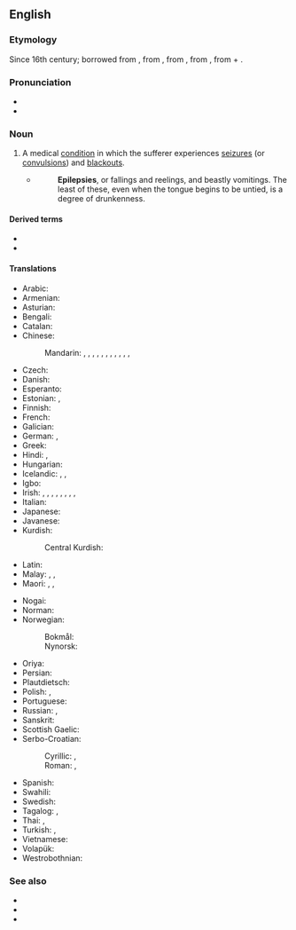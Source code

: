 ==English==
{{wikipedia}}

===Etymology===
Since 16th century; borrowed from {{bor|en|fro|epilepsie}}, from {{der|en|la|epilēpsia}}, from {{der|en|grc|ἐπιληψία}}, from {{m|grc|ἐπιλαμβάνω|t=I seize}}, from {{m|grc|ἐπί|t=upon}} + {{m|grc|λαμβάνω|t=I take}}.

===Pronunciation===
* {{IPA|/ˈɛpɪlɛpsi/|lang=en}}
* {{hyphenation|ep|i|lep|sy|lang=en}}

===Noun===
{{en-noun|~|epilepsies}}

# {{lb|en|pathology}} A medical [[condition]] in which the sufferer experiences [[seizure]]s (or [[convulsion]]s) and [[blackout]]s.
#* {{w|Jeremy Taylor}}
#*: '''Epilepsies''', or fallings and reelings, and beastly vomitings. The least of these, even when the tongue begins to be untied, is a degree of drunkenness.

====Derived terms====
* {{l|en|epileptic}}
* {{l|en|epileptiform}}

====Translations====
{{trans-top|medical condition}}
* Arabic: {{t|ar|صَرْع|m}}
* Armenian: {{t+|hy|ընկնավորություն}}
* Asturian: {{t|ast|epilepsia|f}}
* Bengali: {{t|bn|মৃগীরোগ}}
* Catalan: {{t+|ca|epilèpsia|f}}
* Chinese:
*: Mandarin: {{t|cmn|羊癲瘋}}, {{t|cmn|羊癫疯|tr=yángdiānfēng}}, {{t+|cmn|癲癇}}, {{t+|cmn|癫痫|tr=diānxián}}, {{t|cmn|癲癇癥}}, {{t|cmn|癫痫症|tr=diānxiánzhèng}}, {{t|cmn|羊癇}}, {{t|cmn|羊痫|tr=yángxián}}, {{t|cmn|羊癇瘋}}, {{t|cmn|羊痫疯|tr=yángxiánfēng}}, {{t+|cmn|羊角風}}, {{t+|cmn|羊角风|tr=yángjiǎofēng}}
* Czech: {{t+|cs|epilepsie|f}}
* Danish: {{t|da|epilepsi|c}}
* Esperanto: {{t|eo|epilepsio}}
* Estonian: {{t+|et|epilepsia}}, {{t+|et|langetõbi}}
* Finnish: {{t+|fi|epilepsia}}
* French: {{t+|fr|épilepsie|f}}
* Galician: {{t|gl|epilepsia|f}}
* German: {{t+|de|Epilepsie|f}}, {{t+|de|Fallsucht|f}}
* Greek: {{t+|el|επιληψία|f}}
* Hindi: {{t+|hi|अपस्मार}}, {{t+|hi|मिर्गी}}
* Hungarian: {{t+|hu|epilepszia}}
* Icelandic: {{t+|is|flogaveiki|f}}, {{t+|is|flog|n}}, {{t|is|niðurfallssýki|f}}
* Igbo: {{t|ig|ájụ̀}}
* Irish: {{t|ga|titimeas|m}}, {{t|ga|breoiteacht mhór|f|alt=an bhreoiteacht mhór}}, {{t|ga|galar titimeach|m}}, {{t|ga|galar Póil|m}}, {{t|ga|galar talmhaí|m}}, {{t|ga|tinneas beannaithe|m|alt=an tinneas beannaithe}}, {{t|ga|tinneas mór|m|alt=an tinneas mór}}, {{t|ga|tinneas Póil|m}}, {{t|ga|tinneas talún|m}}
* Italian: {{t+|it|epilessia|f}}
* Japanese: {{t|ja|癲癇|tr=てんかん, tenkan}}
* Javanese: {{t+|jv|ꦲꦪꦤ꧀}}
* Kurdish:
*: Central Kurdish: {{t+|ckb|فێ}}
* Latin: {{t|la|epilēpsia|f}}
* Malay: {{t|ms|epilepsi}}, {{t|ms|gila babi}}, {{t|ms|sawan}}
* Maori: {{t|mi|hukihuki}}, {{t|mi|hūkiki}}, {{t|mi|mate hukihuki}}
{{trans-mid}}
* Nogai: {{t|nog|талма}}
* Norman: {{t|nrf|épilepsie|f}} {{qualifier|Jersey}}
* Norwegian:
*: Bokmål: {{t|no|epilepsi|m}}
*: Nynorsk: {{t|nn|epilepsi|m}}
* Oriya: {{t+|or|ଅପସ୍ମାର}}
* Persian: {{t+|fa|صرع|tr=sar}}
* Plautdietsch: {{t|pdt|Aunstoot}}
* Polish: {{t+|pl|padaczka|f}}, {{t+|pl|epilepsja|f}}
* Portuguese: {{t+|pt|epilepsia|f}}
* Russian: {{t+|ru|эпиле́псия|f}}, {{t+|ru|паду́чая|f}} {{qualifier|obsolete}}
* Sanskrit: {{t+|sa|अपस्मार}}
* Scottish Gaelic: {{t|gd|tuiteamas|m}}
* Serbo-Croatian:
*: Cyrillic: {{t|sh|епилѐпсија|f}}, {{t|sh|па̏давица|f}}
*: Roman: {{t+|sh|epilèpsija|f}}, {{t+|sh|pȁdavica|f}}
* Spanish: {{t+|es|epilepsia|f}}
* Swahili: {{t+|sw|kifafa}}
* Swedish: {{t+|sv|epilepsi|c}}
* Tagalog: {{t|tl|kisay}}, {{t|tl|gotakural}}
* Thai: {{t|th|โรคลมชัก}}, {{t|th|โรคลมบ้าหมู}}
* Turkish: {{t+|tr|sara}}, {{t+|tr|epilepsi}}
* Vietnamese: {{t|vi|động kinh}}
* Volapük: {{t+|vo|peiläp}}
* Westrobothnian: {{t|gmq-bot|bratfall|n}}
{{trans-bottom}}

===See also===
* {{l|en|falling sickness}}
* {{l|en|grand mal}}
* {{l|en|petit mal}}